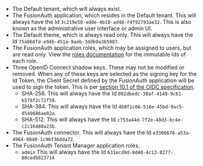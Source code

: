 * The Default tenant, which will always exist.
* The FusionAuth application, which resides in the Default tenant. This will always have the Id `3c219e58-ed0e-4b18-ad48-f4f92793ae32`. This is also known as the administrative user interface or admin UI.
* The Default theme, which is always read only. This will always have the Id `75a068fd-e94b-451a-9aeb-3ddb9a3b5987`.
* The FusionAuth application roles, which may be assigned to users, but are read only. View the [roles documentation](/docs/get-started/core-concepts/roles) for the immutable Ids of each role.
* Three OpenID Connect shadow keys. These may not be modified or removed. When any of these keys are selected as the signing key for the Id Token, the Client Secret defined by the FusionAuth application will be used to sign the token. This is per [section 10.1 of the OIDC specification](https://openid.net/specs/openid-connect-core-1_0.html#rfc.section.10.1).
  * SHA-256. This will always have the Id `092dbedc-30af-4149-9c61-b578f2c72f59`.
  * SHA-384. This will always have the Id `4b8f1c06-518e-45bd-9ac5-d549686ae02a`.
  * SHA-512. This will always have the Id `c753a44d-7f2e-48d3-bc4e-c2c16488a23b`.
* The FusionAuth connector. This will always have the Id `e3306678-a53a-4964-9040-1c96f36dda72`.
* The FusionAuth Tenant Manager application roles.
  * `admin` This will always have the Id `631ecd9d-8d40-4c13-8277-80cedb823714`

